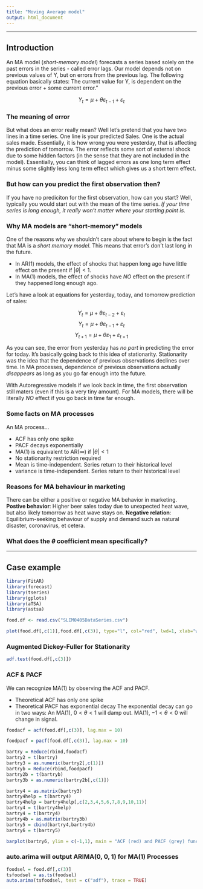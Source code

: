 ```yaml
---
title: "Moving Average model"
output: html_document
---
```

***
## __Introduction__
An MA model (*short-memory model*) forecasts a series based solely on the past errors in the series - called error lags. Our model depends not on previous values of Y, but on errors from the previous lag. The following equation basically states: The current value for Y, is dependent on the previous error + some current error."

$$Y_t = \mu + \theta\varepsilon_{t-1} + \varepsilon_t$$

### The meaning of error
But what does an error really mean? Well let's pretend that you have two lines in a time series. One line is your predicted Sales. One is the actual sales made. Essentially, it is how wrong you were yesterday, that is affecting the prediction of tomorrow. The error reflects some sort of external shock due to some hidden factors (in the sense that they are not included in the model). Essentially, you can think of lagged errors as one long term effect minus some slightly less long term effect which gives us a short term effect.

### But how can you predict the first observation then?
If you have no prediciton for the first observation, how can you start? Well, typically you would start out with the mean of the time series. *If your time series is long enough, it really won't matter where your starting point is*.

### Why MA models are "short-memory" models
One of the reasons why we shouldn't care about where to begin is the fact that MA is a *short memory model*. This means that error's don't last long in the future.

* In AR(1) models, the effect of shocks that happen long ago have little effect on the present if $|\theta| < 1$. 
* In MA(1) models, the effect of shocks have *NO* effect on the present if they happened long enough ago.

Let's have a look at equations for yesterday, today, and tomorrow prediction of sales:

$$Y_t = \mu + \theta\varepsilon_{t-2} + \varepsilon_t$$
$$Y_t = \mu + \theta\varepsilon_{t-1} + \varepsilon_t$$
$$Y_{t+1} = \mu + \theta\varepsilon_1 + \varepsilon_{t+1}$$

As you can see, the error from yesterday has *no part* in predicting the error for today. It's basically going back to this idea of stationarity. Stationarity was the idea that the dependence of previous observations declines over time. In MA processes, dependence of previous observations actually *disappears* as long as you go far enough into the future.

With Autoregressive models if we look back in time, the first observation still maters (even if this is a very tiny amount). For MA models, there will be literally *NO* effect if you go back in time far enough.

### Some facts on MA processes
An MA process...

* ACF has only one spike
* PACF decays exponentially
* MA(1) is equivalent to AR($\infty$) if $|\theta| < 1$
* No stationarity restriction required
* Mean is time-independent. Series return to their historical level
* variance is time-independent. Series return to their historical level

### Reasons for MA behaviour in marketing
There can be either a positive or negative MA behavior in marketing. __Postive behavior__: Higher beer sales today due to unexpected heat wave, but also likely tomorrow as heat wave stays on. __Negative relation__: Equilibrium-seeking behaviour of supply and demand such as natural disaster, coronavirus, et cetera. 


### __What does the $\theta$ coefficient mean specifically?__

***

## __Case example__


```r
library(FitAR)
library(forecast)
library(tseries)
library(gplots)
library(aTSA)
library(astsa)
```

```r
food.df <- read.csv("SLIM0405DataSeries.csv")
```

```r
plot(food.df[,c(1)],food.df[,c(3)], type="l", col="red", lwd=1, xlab="weeks", ylab="sales", main="Volume sales over time")
```

### Augmented Dickey-Fuller for Stationarity

```r
adf.test(food.df[,c(3)])
```

### ACF & PACF
We can recognize MA(1) by observing the ACF and PACF.

* Theoretical ACF has only one spike
* Theoretical PACF has exponential decay
The exponential decay can go in two ways: An MA(1), $0 < \theta < 1$ will damp out. MA(1), $-1 < \theta < 0$ will change in signal.

```r
foodacf = acf(food.df[,c(3)], lag.max = 10)
```


```r
foodpacf = pacf(food.df[,c(3)], lag.max = 10)
```

```r
bartry = Reduce(rbind,foodacf)
bartry2 = t(bartry)
bartry3 = as.numeric(bartry2[,c(1)])
bartryb = Reduce(rbind,foodpacf)
bartry2b = t(bartryb)
bartry3b = as.numeric(bartry2b[,c(1)])

bartry4 = as.matrix(bartry3)
bartry4help = t(bartry4)
bartry4help = bartry4help[,c(2,3,4,5,6,7,8,9,10,11)]
bartry4 = t(bartry4help)
bartry4 = t(bartry4)
bartry4b = as.matrix(bartry3b)
bartry5 = cbind(bartry4,bartry4b)
bartry6 = t(bartry5)
```


```r
barplot(bartry6, ylim = c(-1,1), main = "ACF (red) and PACF (grey) function", col = c("red", "grey"), beside = TRUE)
```



### auto.arima will output ARIMA(0, 0, 1) for MA(1) Processes
```r
foodsel = food.df[,c(3)]
tsfoodsel = as.ts(foodsel)
auto.arima(tsfoodsel, test = c("adf"), trace = TRUE)
```

